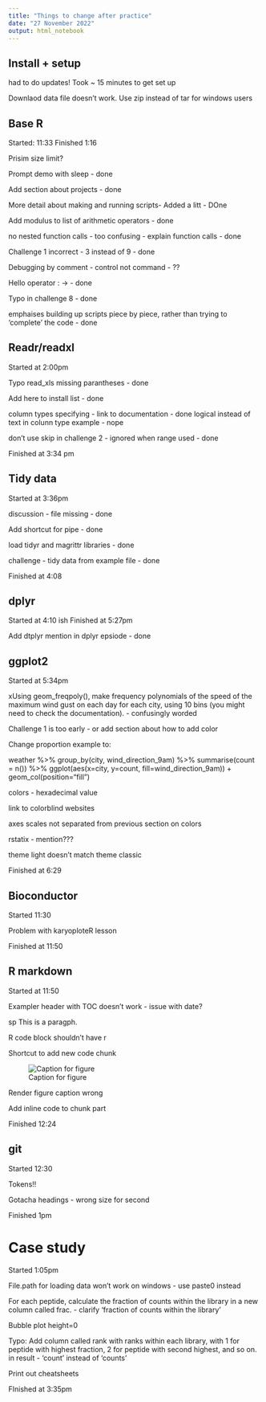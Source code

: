 ```yaml
---
title: "Things to change after practice"
date: "27 November 2022"
output: html_notebook
---
```






## Install + setup

had to do updates!  Took ~ 15 minutes to get set up

Downlaod data file doesn't work.
Use zip instead of tar for windows users

## Base R

Started: 11:33 Finished 1:16

Prisim size limit?

Prompt demo with sleep - done

Add section about projects - done

More detail about making and running scripts- Added a litt - DOne

Add modulus to list of arithmetic operators - done

no nested function calls - too confusing
 - explain function calls - done

Challenge 1 incorrect - 3 instead of 9 - done

Debugging by comment - control not command - ??

Hello operator : -> - done

Typo in challenge 8 - done

emphaises building up scripts piece by piece, rather than trying to 'complete' the code - done

## Readr/readxl

Started at 2:00pm

Typo read_xls missing parantheses - done


Add here to install list - done

column types specifying - link to documentation - done
logical instead of text in colunn type example - nope

don't use skip in challenge 2 - ignored when range used - done


Finished at 3:34 pm

## Tidy data

Started at 3:36pm


discussion - file missing - done


Add shortcut for pipe - done


load tidyr and magrittr libraries - done

challenge - tidy data from example file - done

Finished at 4:08


## dplyr

Started at 4:10 ish
Finished at 5:27pm

Add dtplyr mention in dplyr epsiode - done


## ggplot2

Started at 5:34pm

xUsing geom_freqpoly(), make frequency polynomials of the speed of the maximum wind gust on each day for each city, using 10 bins (you might need to check the documentation). - confusingly worded

Challenge 1 is too early - or add section about how to add color


Change proportion example to:

weather %>% 
  group_by(city, wind_direction_9am) %>% 
  summarise(count = n()) %>% 
  ggplot(aes(x=city, y=count, fill=wind_direction_9am)) +
  geom_col(position="fill")
  
  
colors - hexadecimal value

link to colorblind websites

axes scales not separated from previous section on colors

rstatix - mention???

theme light doesn't match theme classic

Finished at 6:29

## Bioconductor

Started 11:30

Problem with karyoploteR lesson

Finished at 11:50

## R markdown

Started at 11:50

Exampler header with TOC doesn't work - issue with date?


sp This is a paragph.

R code block shouldn't have r

Shortcut to add new code chunk

![Caption for figure](https://www.google.com/images/branding/googlelogo/1x/googlelogo_color_272x92dp.png)


Render figure caption wrong

Add inline code to chunk part

Finished 12:24


## git

Started 12:30

Tokens!!

Gotacha headings - wrong size for second

Finished 1pm


# Case study

Started 1:05pm

File.path for loading data won't work on windows - use paste0 instead

For each peptide, calculate the fraction of counts within the library in a new column called frac. - clarify 'fraction of counts within the library '

Bubble plot height=0

Typo: Add column called rank with ranks within each library, with 1 for peptide with highest fraction, 2 for peptide with second highest, and so on. in result - 'count' instead of 'counts'

Print out cheatsheets

FInished at 3:35pm

